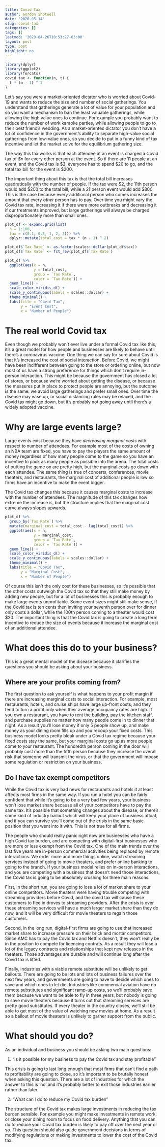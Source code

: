```yaml
---
title: Covid Tax
author: Gordon Shotwell
date: '2020-05-14'
slug: covid-tax
categories: []
tags: []
lastmod: '2020-04-26T10:53:27-03:00'
layout: post
type: post
highlight: no
---
```

```r
library(dplyr)
library(ggplot2)
library(forcats)
covid_tax <- function(n, t) {
  t * (n - 1) ^ 2
}
```

Let's say you were a market-oriented dictator who is worried about Covid-19 and wants to reduce the size and number of social gatherings. 
You understand that gatherings generate a lot of value for your population and so you want a mechanism to ban the least valuable gatherings, while allowing the high value ones to continue. 
For example you probably want to reduce the number of work karaoke parties, while allowing people to go to their best friend's wedding.
As a market-oriented dictator you don't have a lot of confidence in the government's ability to separate high-value social gatherings from low-value ones, so you decide to put in a funny kind of tax incentive and let the market solve for the equilibrium gathering size. 

The way this tax works is that each attendee at an event is charged a Covid tax of _$n_ for every other person at the event.
So if there are 11 people at an event, and the Covid tax is $2, everyone has to spend $20 to go, and the total tax bill for the event is $200. 

The important thing about this tax is that the total bill increases quadratically with the number of people. 
If the tax were $2, the 11th person would add $200 to the total bill, while a 21 person event would add $800.
This is the case because every additional person who comes increases the amount that every _other_ person has to pay.
Over time you might vary the Covid tax rate, increasing it if there were more outbreaks and decreasing it if our treatments improved, but large gatherings will always be charged disproportionately more than small ones.

```r
plot_df <- expand.grid(list(
  n = 1:100, 
  tax = c(0.1, 0.5, 1, 2, 3))) %>% 
  dplyr::mutate(total_cost = tax * (n - 1) ^ 2)

plot_df$`Tax Rate` <- as.factor(scales::dollar(plot_df$tax))
plot_df$`Tax Rate` <- fct_rev(plot_df$`Tax Rate`)

plot_df %>% 
  ggplot(aes(x = n, 
             y = total_cost, 
             group = `Tax Rate`, 
             color = `Tax Rate`)) +
  geom_line() +
  scale_color_viridis_d() +
  scale_y_continuous(labels = scales::dollar) +
  theme_minimal() +
  labs(title = "Covid Tax",
       y = "Event Cost",
       x = "Number of People")
```


# The real world Covid tax

Even though we probably won't ever live under a formal Covid tax like this, 
it's a great model for how people and businesses are likely to behave until there's a coronavirus  vaccine. 
One thing we can say for sure about Covid is that it's increased the cost of social interaction. 
Before Covid, we might have been indifferent between going to the store or ordering online, 
but now most of us have a strong preference for things which don't require in-person interaction. 
This might be because the government has closed a lot of stores, or because we're worried about getting the disease, or because the measures put in place to protect people are annoying, but the outcome is the same: we avoid large gatherings and prefer small ones.
Over time the disease may ease up, or social distancing rules may be relaxed, and the Covid tax might go down, but it's probably not going away until there's a widely adopted vaccine.

# Why are large events large?

Large events exist because they have _decreasing marginal costs_ with respect to number of attendees. 
For example most of the costs of owning an NBA team are fixed, 
you have to pay the players the same amount of money regardless of how many people come to the game so you have an incentive to pack as many people as possible into the arena.
The total costs of putting the game on are pretty high, but the marginal costs go down with each attendee. 
The same thing is true of concerts, conferences, movie theaters, and restaurants, the marginal cost of additional people is low so firms have an incentive to make the event bigger. 

The Covid tax changes this because it causes marginal costs to increase with the number of attendees. 
The magnitude of this tax changes how extreme the increase is, but the structure implies that the marginal cost curve always slopes upwards.

```r
plot_df %>% 
  group_by(`Tax Rate`) %>% 
  mutate(marginal_cost = total_cost - lag(total_cost)) %>% 
  ggplot(aes(x = n, 
             y = marginal_cost, 
             group = `Tax Rate`, 
             color = `Tax Rate`)) +
  geom_line() +
  scale_color_viridis_d() +
  scale_y_continuous(labels = scales::dollar) +
  theme_minimal() +
  labs(title = "Covid Tax",
       y = "Marginal Cost",
       x = "Number of People")
```

Of course this isn't the only cost for these businesses, so it's possible that the other costs outweigh the Covid tax so that they still make money by adding new people, but for a lot of businesses this is probably enough to make large events unprofitable.
Some event sizes might still make sense, if the Covid tax is ten cents then inviting your seventh person over for dinner only costs a dollar, while the 100th person coming to a theater would cost $20. 
The important thing is that the Covid tax is going to create a long term incentive to reduce the size of events because it increase the marginal cost of an additional attendee.

# What does this do to your business?

This is a great mental model of the disease because it clarifies the questions you should be asking about your business.

## Where are your profits coming from?

The first question to ask yourself is what happens to your profit margin if there are increasing marginal costs to social interaction. 
For example, most restaurants, hotels, and cruise ships have large up-front costs, and they tend to turn a profit only when their average occupancy rates are high. 
If you own a restaurant, you have to rent the building, pay the kitchen staff, and purchase supplies no matter how many people come in to dinner that night. 
As a result you'll lose money if only 5 people show up, and make money as your dining room fills up and you recoup your fixed costs. 
This business model looks pretty bleak under a Covid tax regime because your fixed costs stay the same, but your marginal costs go up as more people come to your restaurant. 
The hundredth person coming in the door will probably cost more than the fifth person because they increase the overall risk that someone will transmit the virus, or that the government will impose some regulation or restriction on your business. 

## Do I have tax exempt competitors

While the Covid tax is very bad news for restaurants and hotels it at least affects most firms in the same way. 
If you run a hotel you can be fairly confident that while it's going to be a very bad few years, your business won't lose market share because all of your competitors have to pay the same tax.
It's possible that something changes about the disease, or there's some kind of industry bailout which will keep your place of business afloat, and if you can survive you'll come out of the crisis in the same basic position that you went into it with. This is not true for all firms. 

The people who should really panic right now are businesses who have a high Covid tax burden, and are competing with digital-first businesses who are more or less exempt from the Covid tax. 
One of the main trends over the last five years are in-person commercial activities being replaced by remote interactions. 
We order more and more things online, watch streaming services instead of going to movie theaters, and prefer online banking to going to the branch.
If your business model relies on in-person interactions, and you are competing with a business that doesn't need those interactions, the Covid tax is going to be absolutely crushing for three main reasons. 

First, in the short run, you are going to lose a lot of market share to your online competitors. 
Movie theaters were having trouble competing with streaming providers before Covid, and the covid tax will cause these customers to flee in droves to streaming providers. 
After the crisis is over these streaming services will have a much larger market share than they do now, and it will be very difficult for movie theaters to regain those customers.

Second, in the long run, digital-first firms are going to use that increased market share to increase pressure on their brick and mortar competitors. 
Since AMC has to pay the Covid tax and Netflix doesn't, they won't really be in the position to compete for licencing contrats.
As a result they will lose a lot of the legacy contracts and relationships that kept new releases in the theaters. 
Those advantages are durable and will continue long after the Covid tax is lifted. 

Finally, industries with a viable remote substitute will be unlikely to get bailouts. 
There are going to be lots and lots of business failures over the next few years, and governments are going to have to decide which ones to save and which ones to let die. 
Industries like commercial aviation have no remote substitutes and significant ramp-up costs, so we'll probably save them because we want to be able to fly in three years, 
but nobody is going to save movie theaters because it turns out that streaming services are pretty good substitutes.
If every theater in the country closes, we'll still be able to get most of the value of watching new movies at home.
As a result so a bailout of movie theaters is unlikely to garner support from the public.

# What should you do?

As an individual and business you should be asking two main questions:

1) "Is it possible for my business to pay the Covid tax and stay profitable"

This crisis is going to last long enough that most firms that can't find a path to profitability are going to close, so it's important to be brutally honest when asking this question.
There are a lot of industries for which the answer to this is 'no' and it's probably better to exit those industries earlier rather than later. 

2) "What can I do to reduce my Covid tax burden"

The structure of the Covid tax makes large investments in reducing the tax burden sensible.
For example you might make investments in remote work, or close your dining room to focus on food delivery.
Anything that you can do to reduce your Covid tax burden is likely to pay off over the next year or so.
This question should also guide government decisions in terms of modifying regulations or making investments to lower the cost of the Covid tax.


